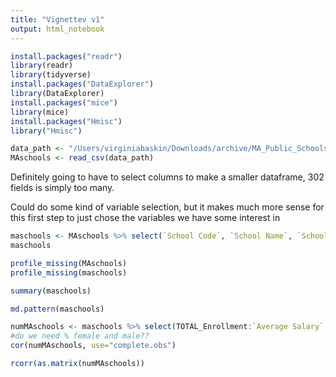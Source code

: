 ```yaml
---
title: "Vignettev v1"
output: html_notebook
---
```



```r
install.packages("readr")
library(readr)
library(tidyverse)
install.packages("DataExplorer")
library(DataExplorer)
install.packages("mice")
library(mice)
install.packages("Hmisc")
library("Hmisc")

```

```r
data_path <- "/Users/virginiabaskin/Downloads/archive/MA_Public_Schools_2017.csv"
MAschools <- read_csv(data_path)
```
Definitely going to have to select columns to make a smaller dataframe, 302 fields is simply too many. 

Could do some kind of variable selection, but it makes much more sense for this first step to just chose the variables we have some interest in 

```r
maschools <- MAschools %>% select(`School Code`, `School Name`, `School Type`, Town, Zip, TOTAL_Enrollment, `First Language Not English`: `% Females`, `Average Class Size`, `Number of Students`, `Average Salary`, `% Graduated`, `% Still in School`, `Accountability and Assistance Level`: `District_Accountability and Assistance Description`)
maschools
```

```r
profile_missing(MAschools)
profile_missing(maschools)
```

```r
summary(maschools)
```

```r
md.pattern(maschools)

numMAschools <- maschools %>% select(TOTAL_Enrollment:`Average Salary`, `School Accountability Percentile (1-99)`)
#do we need % female and male?? 
cor(numMAschools, use="complete.obs")

```

```r
rcorr(as.matrix(numMAschools))
```

